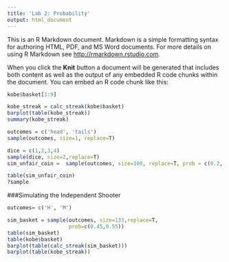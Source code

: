 ```yaml
---
title: 'Lab 2: Probability'
output: html_document
---
```


This is an R Markdown document. Markdown is a simple formatting syntax for authoring HTML, PDF, and MS Word documents. For more details on using R Markdown see <http://rmarkdown.rstudio.com>.

When you click the **Knit** button a document will be generated that includes both content as well as the output of any embedded R code chunks within the document. You can embed an R code chunk like this:

```r
kobe$basket[1:9]

kobe_streak = calc_streak(kobe$basket)
barplot(table(kobe_streak))
summary(kobe_streak)

outcomes = c('head', 'tails')
sample(outcomes, size=1, replace=T)

dice = c(1,2,3,4)
sample(dice, size=2,replace=T)
sim_unfair_coin =  sample(outcomes, size=100, replace=T, prob = c(0.2, 0.8))

table(sim_unfair_coin)
?sample
```


###Simulating the Independent Shooter

```r
outcomes= c('H', 'M')

sim_basket = sample(outcomes, size=133,replace=T,
                    prob=c(0.45,0.55))
table(sim_basket)
table(kobe$basket)
barplot(table(calc_streak(sim_basket)))
barplot(table(kobe_streak))
```


